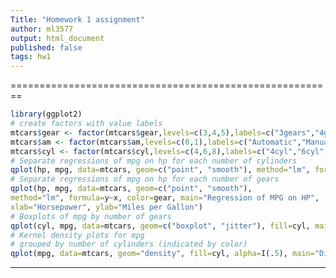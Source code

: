 ```yaml
---
Title: "Homework 1 assignment"
author: ml3577
output: html_document
published: false
tags: hw1
---
```

========================================================
```r

library(ggplot2)
# create factors with value labels 
mtcars$gear <- factor(mtcars$gear,levels=c(3,4,5),labels=c("3gears","4gears","5gears")) 
mtcars$am <- factor(mtcars$am,levels=c(0,1),labels=c("Automatic","Manual")) 
mtcars$cyl <- factor(mtcars$cyl,levels=c(4,6,8),labels=c("4cyl","6cyl","8cyl")) 
# Separate regressions of mpg on hp for each number of cylinders
qplot(hp, mpg, data=mtcars, geom=c("point", "smooth"), method="lm", formula=y~x, color=cyl,main="Regression of MPG on HP", xlab="Horsepower", ylab="Miles per Gallon")
# Separate regressions of mpg on hp for each number of gears
qplot(hp, mpg, data=mtcars, geom=c("point", "smooth"), 
method="lm", formula=y~x, color=gear, main="Regression of MPG on HP", 
xlab="Horsepower", ylab="Miles per Gallon")
# Boxplots of mpg by number of gears 
qplot(cyl, mpg, data=mtcars, geom=c("boxplot", "jitter"), fill=cyl, main="Mileage by cylinder Number",xlab="cylinder", ylab="Miles per Gallon")
# Kernel density plots for mpg
# grouped by number of cylinders (indicated by color)
qplot(mpg, data=mtcars, geom="density", fill=cyl, alpha=I(.5), main="Distribution of Gas Milage", xlab="Miles Per Gallon", ylab="Density")
```
---
